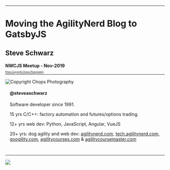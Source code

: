 
<Head>
  <title>Moving the AgilityNerd Blog to GatsbyJS</title>
</Head>

---

# Moving the AgilityNerd Blog to GatsbyJS

## Steve Schwarz

#### NWCJS Meetup - Nov-2019

---

<SplitRight>

<div style="position:relative">
<Image src={stevesnap} size="contain" style={{height: '90vh', marginLeft: '1em'}} title="Copyright Chops Photography"/>
<a style="position:absolute;bottom:5em;left:0;width:100%;font-size:0.5em" href="https://chopsphoto.com">Photo Copyright Chops Photography</a>
</div>

<div style="padding: 0 1em 1em 1em">

#### @steveaschwarz

<div style="text-align: left">

Software developer since 1991.

15 yrs C/C++: factory automation and futures/options trading.

12+ yrs web dev: Python, JavaScript, Angular, VueJS

20+ yrs: dog agility and web dev: [agilitynerd.com](https://www.agilitynerd.com),  [tech.agilitynerd.com](https://tech.agilitynerd.com), [googility.com](https://googility.com), [agilitycourses.com](https://agilitycourses.com) & [agilitycoursemaster.com](https://agilitycoursemaster.com)

</div>

</div>

</SplitRight>

---


<SplitLeftAlign style="width:100%">

<div style="height:100vh">
<Image src={legacyagilitynerd} size="contain"></Image>
</div>

<div style="text-align: left;padding-left:1em;">
<h3>AgilityNerd Blog</h3>
<ul>
<li>Started in 2004</li>
<li>Oldest dog agility blog</li>
<li>Hierarchical categories, tags, pages automatically cross linked</li>
<li>800 blog posts</li>
<li>1,600 total pages</li>
<li>12,000 FB followers</li>
</ul>
</div>

</SplitLeftAlign>

---

## Why Change?

1. Authoring experience so painful I don't want to blog!
2. Extinct 1990s platform requiring a VPS: *simplify*
3. Performance

---

## Authoring

<SplitLeftAlign style="width:90%">
<div>

  - Current:
    - Local editor
    - Flat files: metadata + HTML
    - No local preview
    - Manually optimize images
    - FTP deploy of HTML/assets, view on site and tweak

</div>
<div>

  - Desired:
    - Local and mobile editing
    - Flat files or CMS in [MDX](https://mdxjs.com/)
    - Local and mobile preview
    - Upload raw images
    - Commit to `git` deploys site

</div>
</SplitLeftAlign>

---

## Platform

<SplitLeftAlign style="width:90%">
<div>

  - Current:
    - 1990s Perl CGI Script (Blosxom)
    - Dozens of custom plugins
    - Scripts to generate tags, etc.
    - NGINX with caching
    - Linux VPS $

</div>
<div>

  - Desired:
    - Use the latest technology
    - Static hosting
    - Zero or low cost

</div>
</SplitLeftAlign>

---

## Performance

<SplitLeftAlign style="width:90%">
<div>

  - Current:
    - Caching gives fast page load on "hot" pages
    - Images on subdomain for parallelization

</div>
<div>

  - Desired:
    - All pages fast
    - Prefetch pages
    - Responsive images
    - Offline support

</div>
</SplitLeftAlign>

---

<Image src={gatsbyicon} size='contain' style={{height:150}}/>

##  Gatsby JS

- Open source, MIT license: https://gatsbyjs.org
- Created by Kyle Mathews [@kylemathews](https://twitter.com/kylemathews)
- Commercial services: https://gatsbyjs.com

---
<!--

<Image src={jamstack} size="contain" style={{height: '100vh', zIndex: 10}}/>

---

## JAMstack Provides:

- Performance: Generate all/most pages at build time
- Scaling: Stateless servers and CDNs
- Security: No server code running smaller attack surface
- Improved developer experience

https://jamstack.org

---
-->

## Gatsby "Fits the bill"

<SplitLeftAlign style="width:99%">
<div>

  - Authoring
    - Flat files or CMS in Markdown
    - Markdown + React => MDX
    - Local preview/hot reload
    - Uploaded images optimized
    - Dynamic data updated during build
    - Commit to `git` deploys site

</div>
<div>

  - Platform
    - Latest tech: JS, ReactJS, GraphQL
    - Static hosting - anywhere and free
  - Performance!
    - All pages fast
    - Prefetch pages/images
    - Offline support

</div>
</SplitLeftAlign>

---

# Gatsby in Action

[agilitynerd.com](https://www.agilitynerd.com)

- High Lighthouse performance scores
- Image blur up on load
- Prefetches linked content on scroll
- Progressive Web App (PWA)

---

## Gatsby:
- Combines multiple data sources
- Unified data access model: GraphQL
- Generate pages at build time
- React eco-system goodness

---

<Image src={howgatsbyworks} size="contain" style={{height: '99vh', zIndex: 10}}/>

---

## Getting Started

```
npm install -g gatsby-cli

gatsby new my-blog-starter https://github.com/gatsbyjs/gatsby-starter-blog

cd my-blog-starter

gatsby develop
```

https://github.com/gatsbyjs/gatsby-starter-blog

---

## What Happens When Gatsby Builds?

[Great explanation on the Gatsby site](https://www.gatsbyjs.org/docs/overview-of-the-gatsby-build-process/#what-happens-when-you-run-gatsby-build)

---

## Data Source Plugins Provide Content

- Markdown, MDX (Markdown + JSX), YAML, CSV, JSON, etc. from files
- Images
- Content Management Systems
- Twitter, FB, GitHub, Instagram feeds
- Over 400 data source plugins:

https://www.gatsbyjs.org/plugins/?=source

---

## Using Data Sources

- Configured in `gatsby-config.js`
- Gatsby uses data sources to create GraphQL nodes

---

## Generate pages using Gatsby API

- In `gatsby-node.js`:
  - Export `createPages` function that builds all pages
  - Call Gatsby's `createPage()` with GraphQL results

---

<FullScreenCode>

```js
exports.createPages = async ({ graphql, actions }) => {
  const result = await graphql(
    `{
      allMdx(sort: {fields: [frontmatter___date], order: DESC},
      filter: {frontmatter: {date: {ne: null}, draft: {ne: true}}}) {
        edges {
          node {
            id
            fields {
              slug
            }
            frontmatter {
              title
              date
              tags
            }
          }
        }
      }
      tagsGroup: allMdx(
        filter: {frontmatter: {date: {ne: null}, draft: {ne: true}}}) {
        group(field: frontmatter___tags) {
          fieldValue
        }
      }
    }`
  )
```
</FullScreenCode>

---

## Test/Fine Tune GQL Queries

[GraphiQL](http://localhost:8000/___graphql?query=query%20MyQuery%20%7B%0A%20%20allMdx(sort%3A%20%7Bfields%3A%20%5Bfrontmatter___date%5D%2C%20order%3A%20DESC%7D%2C%20filter%3A%20%7Bfrontmatter%3A%20%7Bdate%3A%20%7Bne%3A%20null%7D%2C%20draft%3A%20%7Bne%3A%20true%7D%7D%7D)%20%7B%0A%20%20%20%20edges%20%7B%0A%20%20%20%20%20%20node%20%7B%0A%20%20%20%20%20%20%20%20id%0A%20%20%20%20%20%20%20%20fields%20%7B%0A%20%20%20%20%20%20%20%20%20%20slug%0A%20%20%20%20%20%20%20%20%7D%0A%20%20%20%20%20%20%20%20frontmatter%20%7B%0A%20%20%20%20%20%20%20%20%20%20title%0A%20%20%20%20%20%20%20%20%20%20date%0A%20%20%20%20%20%20%20%20%20%20tags%0A%20%20%20%20%20%20%20%20%7D%0A%20%20%20%20%20%20%7D%0A%20%20%20%20%7D%0A%20%20%7D%0A%20%20tagsGroup%3A%20allMdx(filter%3A%20%7Bfrontmatter%3A%20%7Bdate%3A%20%7Bne%3A%20null%7D%2C%20draft%3A%20%7Bne%3A%20true%7D%7D%7D)%20%7B%0A%20%20%20%20group(field%3A%20frontmatter___tags)%20%7B%0A%20%20%20%20%20%20fieldValue%0A%20%20%20%20%7D%0A%20%20%7D%0A%7D%0A&operationName=MyQuery)

---

<FullScreenCode>

```
// Create individual blog posts pages.

posts.forEach((post, index) => {
  const previous = index === posts.length - 1 ? null : posts[index + 1].node
  const next = index === 0 ? null : posts[index - 1].node
  const slug = post.node.fields.slug
  createPage({
    path: slug,
    component: slug.includes('/static/') ? staticPost : blogPost, // template component
    context: {  // component props
      slug: slug,
      previous,
      next,
    },
  })
})
```

</FullScreenCode>

---

## Templates

- React components
- Can contain additional GraphQL queries

`src/templates/static-post.js`

---

## Create/Use React Components Everywhere

Create your own:
  ```
  <TagCloud>
  <TagList>
  <Breadcrumbs>
  <Categories>
  ```

Use 3rd Party Components

Gatsby + MDX => components in your Markdown

---

## Plugin Power!

<SplitLeftAlign style="width:90%">

<div>

- During generation:
  - Markdown/MDX to HTML
  - RSS Feeds
  - Image Processing
  - Sass
  - Sitemap
  - Robots.txt

</div>

<div>

- Client-side:
  - Analytics
  - Search
  - Comments
  - Offline mode
  - Crash monitoring
  - [1400+ Plugins](https://www.gatsbyjs.org/plugins/)

</div>

</SplitLeftAlign>


---

## Deploy

- Gatsby sites only need static hosting!
- GitHub pages, AWS, Azure, Zeit, Netlify, Cloudflare, Google Cloud, etc.
- Trigger build via Git commit hook
- Auto deploy

---

## Gatsby Themes

- Packages reusable plugins, styling, queries
- More than a traditional "theme"

---

## Gatsby Future

- Gatsby Cloud
- Large site performance

---

## Use Gatsby For:

- Portfolio, brouchure, blogs
- Excels at content obtained at build time
- Hybrid sites: include client side JS to communicate with APIs
- New data? Regenerate and re-deploy

---

## Wait, There's More Gatsby!


- _This_ slide deck built with Gatsby-based [mdx-deck](https://github.com/jxnblk/mdx-deck) !
- Source on GitHub:   https://github.com/saschwarz/nwjs-gatsby
- Commit/Push Builds/Deploys to [Netlify](https://netlify.com):

https://nwcjs-gatsby.netlify.com


---

<Image src={snapgatsby} size="contain" style={{height: '80vh'}}>
</Image>

---
